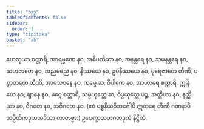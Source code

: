 ```yaml
---
title: "သုဒ္ဓ"
tableOfContents: false
sidebar:
  order: 1
type: "tipitaka"
basket: "ab"
---
```



<DynamicBreadcrumb />

<Division number="193">

<Paragraph number="4508">
ဟေတုယာ စတ္တာရိ, အာရမ္မဏေ နဝ, အဓိပတိယာ နဝ, အနန္တရေ နဝ, သမနန္တရေ နဝ, သဟဇာတေ နဝ, အညမညေ နဝ, နိဿယေ နဝ, ဥပနိဿယေ နဝ, ပုရေဇာတေ တီဏိ, ပစ္ဆာဇာတေ တီဏိ, အာသေဝနေ နဝ, ကမ္မေ ဆ, ဝိပါကေ နဝ, အာဟာရေ စတ္တာရိ, ဣန္ဒြိယေ နဝ, ဈာနေ နဝ, မဂ္ဂေ စတ္တာရိ, သမ္ပယုတ္တေ ဆ, ဝိပ္ပယုတ္တေ ပဉ္စ, အတ္ထိယာ နဝ, နတ္ထိယာ နဝ, ဝိဂတေ နဝ, အဝိဂတေ နဝ.
</Paragraph>

<Paragraph number="4509">
(ဧဝံ ပစ္စနီယဝိဘင်္ဂေါပိ ဣတရေ တီဏိ ဂဏနာပိ သပ္ပီတိကဒုကသဒိသာ ကာတဗ္ဗာ.)

</Paragraph>
</Division>

<Paragraph number="4510" type="center">
ဥပေက္ခာသဟဂတဒုကံ နိဋ္ဌိတံ.
</Paragraph>